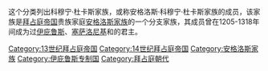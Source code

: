 这个分类列出科穆宁·杜卡斯家族，或称安格洛斯·科穆宁·杜卡斯家族的成员，该家族是[[東羅馬帝國|拜占庭帝国]]贵族家庭[[安格洛斯王朝|安格洛斯家族]]的一个分支家族，其成员曾在1205-1318年间成为过[[伊庇魯斯專制國|伊庇鲁斯]]、[[塞萨洛尼基帝国|塞萨洛尼基]]和{{link-en|色萨利历史|History of Thessaly|色萨利}}的君主。

[[Category:13世纪拜占庭帝国|Category:13世纪拜占庭帝国]]
[[Category:14世纪拜占庭帝国|Category:14世纪拜占庭帝国]]
[[Category:安格洛斯家族|Category:安格洛斯家族]]
[[Category:伊庇鲁斯专制国|Category:伊庇鲁斯专制国]]
[[Category:拜占庭朝代|Category:拜占庭朝代]]